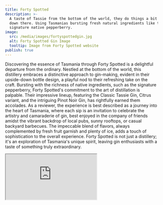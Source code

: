 ```yaml
---
title: Forty Spotted
description: >-
  A taste of Tassie from the bottom of the world, they do things a bit different
  down there. Using Tasmanias bursting fresh natural ingredients like their
  signature native pepperberry.
image:
  src: /media/images/fortyspottedgin.jpg
  alt: Forty Spotted Gin Image
  tooltip: Image from Forty Spotted website
publish: true
---
```


Discovering the essence of Tasmania through Forty Spotted is a delightful departure from the ordinary. Nestled at the bottom of the world, this distillery embraces a distinctive approach to gin-making, evident in their upside-down bottle design, a playful nod to their refreshing take on the craft. Bursting with the richness of native ingredients, such as the signature pepperberry, Forty Spotted's commitment to the art of distillation is palpable. Their impressive lineup, featuring the Classic Tassie Gin, Citrus variant, and the intriguing Pinot Noir Gin, has rightfully earned them accolades. As a reviewer, the experience is best described as a journey into the heart of Tasmania, where each sip is an invitation to celebrate the artistry and camaraderie of gin, best enjoyed in the company of friends amidst the vibrant backdrop of local pubs, sunny rooftops, or casual backyard barbecues. The impeccable blend of flavors, always complemented by fresh fruit garnish and plenty of ice, adds a touch of sophistication to the overall experience. Forty Spotted is not just a distillery; it's an exploration of Tasmania's unique spirit, leaving gin enthusiasts with a taste of something truly extraordinary.

<Iframe src="https://www.google.com/maps/embed?pb=!1m18!1m12!1m3!1d13549.741634707932!2d147.3261484681018!3d-42.88351376842007!2m3!1f0!2f0!3f0!3m2!1i1024!2i768!4f13.1!3m3!1m2!1s0xaa6e758489afffff%3A0x443259427c4bd43f!2sGin(bar)%20by%20Forty%20Spotted!5e0!3m2!1sen!2sau!4v1702638723388!5m2!1sen!2sau" />

<Link
  link={{
    url: "link",
    description: "Visit Forty Spotted",
    externalFlag: true
  }}
/>
